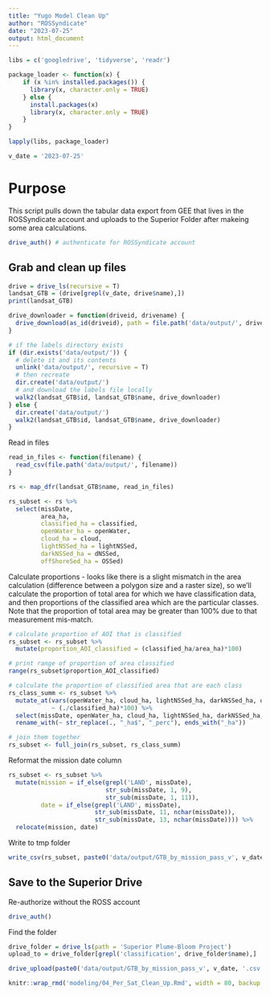 ```yaml
---
title: "Yugo Model Clean Up"
author: "ROSSyndicate"
date: "2023-07-25"
output: html_document
---
```


```r
libs = c('googledrive', 'tidyverse', 'readr')

package_loader <- function(x) {
    if (x %in% installed.packages()) {
      library(x, character.only = TRUE)
    } else {
      install.packages(x)
      library(x, character.only = TRUE)
    }
}

lapply(libs, package_loader)

v_date = '2023-07-25'
```

# Purpose

This script pulls down the tabular data export from GEE that lives in the
ROSSyndicate account and uploads to the Superior Folder after makeing some area
calculations.

```r
drive_auth() # authenticate for ROSSyndicate account
```

## Grab and clean up files

```r
drive = drive_ls(recursive = T)
landsat_GTB = (drive[grepl(v_date, drive$name),])
print(landsat_GTB)
```

```r
drive_downloader = function(driveid, drivename) {
  drive_download(as_id(driveid), path = file.path('data/output/', drivename), overwrite = T)
}
```


```r
# if the labels directory exists
if (dir.exists('data/output/')) {
  # delete it and its contents
  unlink('data/output/', recursive = T)
  # then recreate
  dir.create('data/output/')
  # and download the labels file locally
  walk2(landsat_GTB$id, landsat_GTB$name, drive_downloader)
} else {
  dir.create('data/output/')
  walk2(landsat_GTB$id, landsat_GTB$name, drive_downloader)
}
```

Read in files

```r
read_in_files <- function(filename) {
  read_csv(file.path('data/output/', filename))
}

rs <- map_dfr(landsat_GTB$name, read_in_files)

rs_subset <- rs %>%
  select(missDate,
         area_ha,
         classified_ha = classified,
         openWater_ha = openWater,
         cloud_ha = cloud,
         lightNSSed_ha = lightNSSed,
         darkNSSed_ha = dNSSed,
         offShoreSed_ha = OSSed)
```

Calculate proportions - looks like there is a slight mismatch in the area
calculation (difference between a polygon size and a raster size), so we'll
calculate the proportion of total area for which we have classification data,
and then proportions of the classified area which are the particular classes.
Note that the proportion of total area may be greater than 100% due to that
measurement mis-match.

```r
# calculate proportion of AOI that is classified
rs_subset <- rs_subset %>%
  mutate(proportion_AOI_classified = (classified_ha/area_ha)*100)

# print range of proportion of area classified
range(rs_subset$proportion_AOI_classified)

# calculate the proportion of classified area that are each class
rs_class_summ <- rs_subset %>%
  mutate_at(vars(openWater_ha, cloud_ha, lightNSSed_ha, darkNSSed_ha, offShoreSed_ha),
            ~ (./classified_ha)*100) %>%
  select(missDate, openWater_ha, cloud_ha, lightNSSed_ha, darkNSSed_ha, offShoreSed_ha) %>%
  rename_with(~ str_replace(., "_ha$", "_perc"), ends_with("_ha"))

# join them together
rs_subset <- full_join(rs_subset, rs_class_summ)
```

Reformat the mission date column

```r
rs_subset <- rs_subset %>%
  mutate(mission = if_else(grepl('LAND', missDate),
                           str_sub(missDate, 1, 9),
                           str_sub(missDate, 1, 11)),
         date = if_else(grepl('LAND', missDate),
                        str_sub(missDate, 11, nchar(missDate)),
                        str_sub(missDate, 13, nchar(missDate)))) %>%
  relocate(mission, date)
```

Write to tmp folder

```r
write_csv(rs_subset, paste0('data/output/GTB_by_mission_pass_v', v_date, '.csv'))
```

## Save to the Superior Drive

Re-authorize without the ROSS account
```r
drive_auth()
```

Find the folder

```r
drive_folder = drive_ls(path = 'Superior Plume-Bloom Project')
upload_to = drive_folder[grepl('classification', drive_folder$name),]

drive_upload(paste0('data/output/GTB_by_mission_pass_v', v_date, '.csv'), as_id(upload_to$id[1]))
```


```r
knitr::wrap_rmd('modeling/04_Per_Sat_Clean_Up.Rmd', width = 80, backup = NULL)
```
